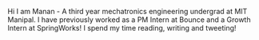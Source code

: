 Hi I am Manan - A third year mechatronics engineering undergrad at MIT Manipal.
I have previously worked as a PM Intern at Bounce and a Growth Intern at SpringWorks!
I spend my time reading, writing and tweeting!
